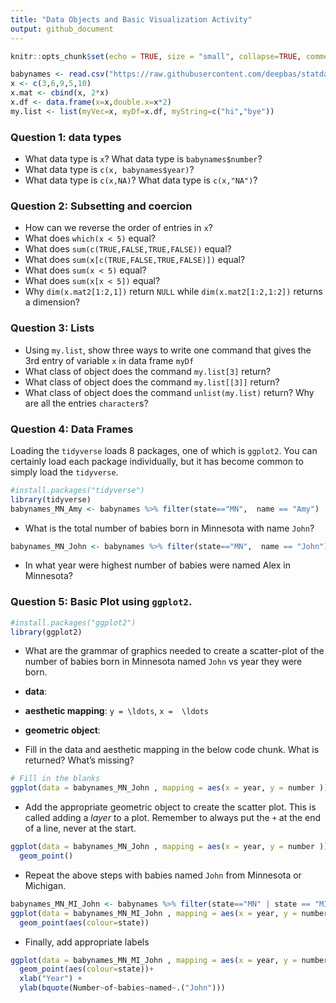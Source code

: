 ```yaml
---
title: "Data Objects and Basic Visualization Activity"
output: github_document
---
```


```r
knitr::opts_chunk$set(echo = TRUE, size = "small", collapse=TRUE, comment=NA, warning = FALSE, message = FALSE)
```


```r
babynames <- read.csv("https://raw.githubusercontent.com/deepbas/statdatasets/main/baby-names-by-state.csv")
x <- c(3,6,9,5,10)
x.mat <- cbind(x, 2*x)
x.df <- data.frame(x=x,double.x=x*2)
my.list <- list(myVec=x, myDf=x.df, myString=c("hi","bye"))
```

### Question 1: data types

- What data type is `x`? What data type is `babynames$number`? 
- What data type is `c(x, babynames$year)`?
- What data type is `c(x,NA)`?  What data type is `c(x,"NA")`?

### Question 2: Subsetting and coercion

- How can we reverse the order of entries in `x`?
- What does `which(x < 5)` equal?
- What does `sum(c(TRUE,FALSE,TRUE,FALSE))` equal?
- What does `sum(x[c(TRUE,FALSE,TRUE,FALSE)])` equal?
- What does `sum(x < 5)` equal?
- What does `sum(x[x < 5])` equal?
- Why `dim(x.mat2[1:2,1])` return `NULL` while `dim(x.mat2[1:2,1:2])` returns a dimension?

### Question 3: Lists

- Using `my.list`, show three ways to write one command that gives the 3rd entry of variable `x` in data frame `myDf`
- What class of object does the command `my.list[3]` return?
- What class of object does the command `my.list[[3]]` return?
- What class of object does the command `unlist(my.list)` return? Why are all the entries `character`s?

### Question 4: Data Frames

Loading the `tidyverse` loads 8 packages, one of which is `ggplot2`. You can certainly load each package individually, but it has become common to simply load the `tidyverse`.

```r
#install.packages("tidyverse")
library(tidyverse)
babynames_MN_Amy <- babynames %>% filter(state=="MN",  name == "Amy")
```

- What is the total number of babies born in Minnesota with name `John`?

```r
babynames_MN_John <- babynames %>% filter(state=="MN",  name == "John")

```


- In what year were highest number of babies were named Alex in Minnesota?

### Question 5: Basic Plot using `ggplot2`.

```r
#install.packages("ggplot2")
library(ggplot2)
```

- What are the grammar of graphics needed to create a scatter-plot of the number of babies born in Minnesota named `John` vs year they were born.

- **data**: 
- **aesthetic mapping**: `y = \ldots   `, `x =  \ldots`
- **geometric object**: 

- Fill in the data and aesthetic mapping in the below code chunk. What is returned? What's missing?

```r
# Fill in the blanks
ggplot(data = babynames_MN_John , mapping = aes(x = year, y = number ))
```

- Add the appropriate geometric object to create the scatter plot. This is called adding a *layer* to a plot. Remember to always put the `+` at the end of a line, never at the start.


```r
ggplot(data = babynames_MN_John , mapping = aes(x = year, y = number )) +
  geom_point()

```

- Repeat the above steps with babies named `John` from Minnesota or Michigan.

```r
babynames_MN_MI_John <- babynames %>% filter(state=="MN" | state == "MI",  name == "John")
ggplot(data = babynames_MN_MI_John , mapping = aes(x = year, y = number )) +
  geom_point(aes(colour=state))
```

- Finally, add appropriate labels

```r
ggplot(data = babynames_MN_MI_John , mapping = aes(x = year, y = number)) +
  geom_point(aes(colour=state))+
  xlab("Year") +
  ylab(bquote(Number~of~babies~named~.("John")))
```